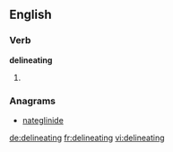 
==English==

===Verb===
'''delineating'''

# {{present participle of|delineate}}

===Anagrams===
* [[nateglinide#English|nateglinide]]

[[de:delineating]]
[[fr:delineating]]
[[vi:delineating]]